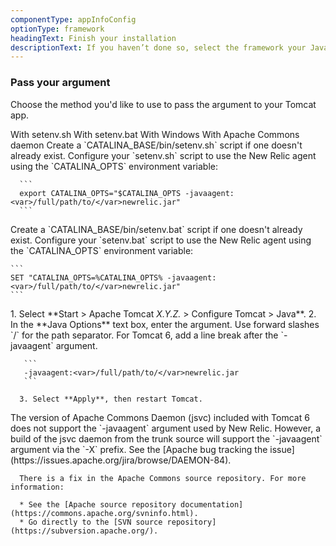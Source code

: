 ```yaml
---
componentType: appInfoConfig
optionType: framework 
headingText: Finish your installation
descriptionText: If you haven’t done so, select the framework your Java app is using.
---
```


### Pass your argument

Choose the method you'd like to use to pass the argument to your Tomcat app.

<Tabs>
  <TabsBar>
    <TabsBarItem id="tomcat-setenvsh">With setenv.sh</TabsBarItem>
    <TabsBarItem id="tomcat-setenvbat">With setenv.bat</TabsBarItem>
    <TabsBarItem id="tomcat-windows">With Windows</TabsBarItem>
    <TabsBarItem id="apache-commons-daemon">With Apache Commons daemon</TabsBarItem>
  </TabsBar>

  <TabsPages>
    <TabsPageItem id="tomcat-setenvsh">
      Create a `CATALINA_BASE/bin/setenv.sh` script if one doesn't already exist. Configure your `setenv.sh` script to use the New Relic agent using the `CATALINA_OPTS` environment variable:

      ```
      export CATALINA_OPTS="$CATALINA_OPTS -javaagent:<var>/full/path/to/</var>newrelic.jar"
      ```
     
  </TabsPageItem>
  <TabsPageItem id="tomcat-setenvbat">
    Create a `CATALINA_BASE/bin/setenv.bat` script if one doesn't already exist. Configure your `setenv.bat` script to use the New Relic agent using the `CATALINA_OPTS` environment variable:

    ```
    SET "CATALINA_OPTS=%CATALINA_OPTS% -javaagent:<var>/full/path/to/</var>newrelic.jar"
    ```
     
  </TabsPageItem>
    <TabsPageItem id="tomcat-windows">
      1. Select **Start > Apache Tomcat <var>X.Y.Z.</var> > Configure Tomcat > Java**.
      2. In the **Java Options** text box, enter the argument. Use forward slashes `/` for the path separator. For Tomcat 6, add a line break after the `-javaagent` argument.

       ```
       -javaagent:<var>/full/path/to/</var>newrelic.jar
       ```
      
      3. Select **Apply**, then restart Tomcat.
     
  </TabsPageItem>
    <TabsPageItem id="apache-commons-daemon">
      The version of Apache Commons Daemon (jsvc) included with Tomcat 6 does not support the `-javaagent` argument used by New Relic. However, a build of the jsvc daemon from the trunk source will support the `-javaagent` argument via the `-X` prefix. See the [Apache bug tracking the issue](https://issues.apache.org/jira/browse/DAEMON-84).

      There is a fix in the Apache Commons source repository. For more information:

      * See the [Apache source repository documentation](https://commons.apache.org/svninfo.html).
      * Go directly to the [SVN source repository](https://subversion.apache.org/).
  </TabsPageItem>
  </TabsPages>
</Tabs>

  

  

